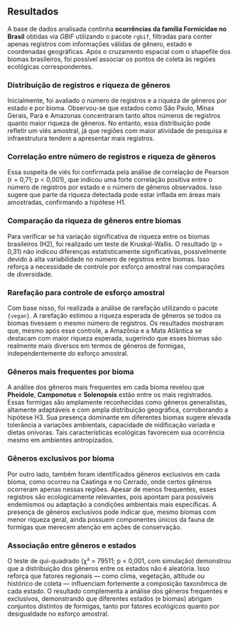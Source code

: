## Resultados

A base de dados analisada continha **ocorrências da família Formicidae no Brasil** obtidas via *GBIF* utilizando o pacote `rgbif`, filtradas para conter apenas registros com informações válidas de gênero, estado e coordenadas geográficas. Após o cruzamento espacial com o shapefile dos biomas brasileiros, foi possível associar os pontos de coleta às regiões ecológicas correspondentes.

### Distribuição de registros e riqueza de gêneros

Inicialmente, foi avaliado o número de registros e a riqueza de gêneros por estado e por bioma. Observou-se que estados como São Paulo, Minas Gerais, Pará e Amazonas concentraram tanto altos números de registros quanto maior riqueza de gêneros. No entanto, essa distribuição pode refletir um viés amostral, já que regiões com maior atividade de pesquisa e infraestrutura tendem a apresentar mais registros.

### Correlação entre número de registros e riqueza de gêneros

Essa suspeita de viés foi confirmada pela análise de correlação de Pearson (r = 0,71; p \< 0,001), que indicou uma forte correlação positiva entre o número de registros por estado e o número de gêneros observados. Isso sugere que parte da riqueza detectada pode estar inflada em áreas mais amostradas, confirmando a hipótese H1.

### Comparação da riqueza de gêneros entre biomas

Para verificar se há variação significativa de riqueza entre os biomas brasileiros (H2), foi realizado um teste de Kruskal-Wallis. O resultado (p = 0,31) não indicou diferenças estatisticamente significativas, possivelmente devido à alta variabilidade no número de registros entre biomas. Isso reforça a necessidade de controle por esforço amostral nas comparações de diversidade.

### Rarefação para controle de esforço amostral

Com base nisso, foi realizada a análise de rarefação utilizando o pacote `{vegan}`. A rarefação estimou a riqueza esperada de gêneros se todos os biomas tivessem o mesmo número de registros. Os resultados mostraram que, mesmo após esse controle, a Amazônia e a Mata Atlântica se destacam com maior riqueza esperada, sugerindo que esses biomas são realmente mais diversos em termos de gêneros de formigas, independentemente do esforço amostral.

### Gêneros mais frequentes por bioma

A análise dos gêneros mais frequentes em cada bioma revelou que **Pheidole**, **Camponotus** e **Solenopsis** estão entre os mais registrados. Essas formigas são amplamente reconhecidas como gêneros generalistas, altamente adaptáveis e com ampla distribuição geográfica, corroborando a hipótese H3. Sua presença dominante em diferentes biomas sugere elevada tolerância a variações ambientais, capacidade de nidificação variada e dietas onívoras. Tais características ecológicas favorecem sua ocorrência mesmo em ambientes antropizados.

### Gêneros exclusivos por bioma

Por outro lado, também foram identificados gêneros exclusivos em cada bioma, como ocorreu na Caatinga e no Cerrado, onde certos gêneros ocorreram apenas nessas regiões. Apesar de menos frequentes, esses registros são ecologicamente relevantes, pois apontam para possíveis endemismos ou adaptação a condições ambientais mais específicas. A presença de gêneros exclusivos pode indicar que, mesmo biomas com menor riqueza geral, ainda possuem componentes únicos da fauna de formigas que merecem atenção em ações de conservação.

### Associação entre gêneros e estados

O teste de qui-quadrado (χ² = 79511; p \< 0,001, com simulação) demonstrou que a distribuição dos gêneros entre os estados não é aleatória. Isso reforça que fatores regionais — como clima, vegetação, altitude ou histórico de coleta — influenciam fortemente a composição taxonômica de cada estado. O resultado complementa a análise dos gêneros frequentes e exclusivos, demonstrando que diferentes estados (e biomas) abrigam conjuntos distintos de formigas, tanto por fatores ecológicos quanto por desigualdade no esforço amostral.
